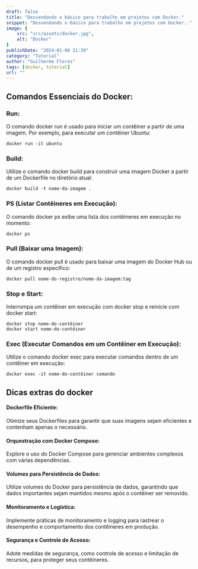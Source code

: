 ```yaml
---
draft: false
title: "Desvendando o básico para trabalho em projetos com Docker."
snippet: "Desvendando o básico para trabalho em projetos com Docker.."
image: {
    src: "src/assets/docker.jpg",
    alt: "Docker"
}
publishDate: "2024-01-08 11:39"
category: "Tutorial"
author: "Guilherme Flores"
tags: [docker, tutorial]
url: ""
---
```


## Comandos Essenciais do Docker:

### Run:
O comando docker run é usado para iniciar um contêiner a partir de uma imagem. Por exemplo, para executar um contêiner Ubuntu:

```
docker run -it ubuntu
```
### Build:
Utilize o comando docker build para construir uma imagem Docker a partir de um Dockerfile no diretório atual:

```
docker build -t nome-da-imagem .
```
### PS (Listar Contêineres em Execução):
O comando docker ps exibe uma lista dos contêineres em execução no momento:

```
docker ps
```
### Pull (Baixar uma Imagem):
O comando docker pull é usado para baixar uma imagem do Docker Hub ou de um registro específico:

```
docker pull nome-do-registro/nome-da-imagem:tag
```
### Stop e Start:
Interrompa um contêiner em execução com docker stop e reinicie com docker start:

```
docker stop nome-do-contêiner
docker start nome-do-contêiner
```

### Exec (Executar Comandos em um Contêiner em Execução):
Utilize o comando docker exec para executar comandos dentro de um contêiner em execução:

```
docker exec -it nome-do-contêiner comando
```

## Dicas extras do docker

#### Dockerfile Eficiente:
Otimize seus Dockerfiles para garantir que suas imagens sejam eficientes e contenham apenas o necessário.

#### Orquestração com Docker Compose:
Explore o uso do Docker Compose para gerenciar ambientes complexos com várias dependências.

#### Volumes para Persistência de Dados:
Utilize volumes do Docker para persistência de dados, garantindo que dados importantes sejam mantidos mesmo após o contêiner ser removido.

#### Monitoramento e Logística:
Implemente práticas de monitoramento e logging para rastrear o desempenho e comportamento dos contêineres em produção.

#### Segurança e Controle de Acesso:
Adote medidas de segurança, como controle de acesso e limitação de recursos, para proteger seus contêineres.